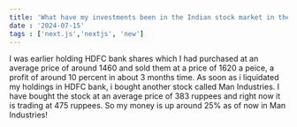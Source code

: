 ```yaml
---
title: 'What have my investments been in the Indian stock market in the current year ?'
date : '2024-07-15'
tags : ['next.js','nextjs', 'new']
---
```

I was earlier holding HDFC bank shares which I had purchased at an average price of around 1460 and sold them at a price of 1620 a peice, a profit of around 10 percent in about 3 months time. 
As soon as i liquidated my holdings in HDFC bank, i bought another stock called Man Industries. I have bought the stock at an average price of 383 ruppees and right now it is trading at 475 ruppees. So my money is up around 25% as of now in Man Industries!
